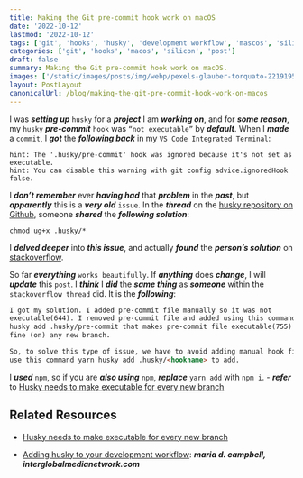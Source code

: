 ```yaml
---
title: Making the Git pre-commit hook work on macOS
date: '2022-10-12'
lastmod: '2022-10-12'
tags: ['git', 'hooks', 'husky', 'development workflow', 'mascos', 'silicon']
categories: ['git', 'hooks', 'macos', 'silicon', 'post']
draft: false
summary: Making the Git pre-commit hook work on macOS.
images: ['/static/images/posts/img/webp/pexels-glauber-torquato-2219195.webp']
layout: PostLayout
canonicalUrl: /blog/making-the-git-pre-commit-hook-work-on-macos
---
```


<Pexels
	src="/static/images/posts/img/webp/pexels-glauber-torquato-2219195.webp"
	author="Glauber Forquato"
	alt="Making the Git pre-commit hook work on macOS"
	srcUrl="https://www.pexels.com/photo/close-up-photo-of-gold-wedding-rings-2219195/"
	authorUrl="https://www.pexels.com/@glauber-torquato-1161877/"
/>

I was **_setting up_** `husky` for a **_project_** I am **_working on_**, and
for **_some reason_**, my `husky` **_pre-commit_** `hook` was `“not executable”`
by **_default_**. When I **_made_** a `commit`, I **_got_** the **_following
back_** in my `VS Code Integrated Terminal`:

```shell
hint: The '.husky/pre-commit' hook was ignored because it's not set as executable.
hint: You can disable this warning with git config advice.ignoredHook false.
```

I **_don’t remember_** ever **_having had_** that **_problem_** in the
**_past_**, but **_apparently_** this is a **_very old_** `issue`. In the
**_thread_** on the
[husky repository on Github](https://github.com/typicode/husky/issues/1177),
someone **_shared_** the **_following solution_**:

```shell
chmod ug+x .husky/*
```

I **_delved deeper_** into **_this issue_**, and actually **_found_** the
**_person’s solution_** on
[stackoverflow](https://stackoverflow.com/questions/8598639/why-is-my-git-pre-commit-hook-not-executable-by-default/73330791#73330791).

So far **_everything_** `works beautifully`. If **_anything_** does
**_change_**, I will **_update_** this `post`. I **_think_** I **_did_** the
**_same thing_** as **_someone_** within the `stackoverflow thread` did. It is
the **_following_**:

```md
I got my solution. I added pre-commit file manually so it was not
executable(644). I removed pre-commit file and added using this command yarn
husky add .husky/pre-commit that makes pre-commit file executable(755) and works
fine (on) any new branch.

So, to solve this type of issue, we have to avoid adding manual hook file and
use this command yarn husky add .husky/<hookname> to add.
```

I **_used_** `npm`, so if you are **_also using_** `npm`, **_replace_**
`yarn add` with `npm i`. - **_refer_** to
[Husky needs to make executable for every new branch](https://stackoverflow.com/questions/68367259/husky-needs-to-make-executable-for-every-new-branch)

## Related Resources

-   [Husky needs to make executable for every new branch ](https://stackoverflow.com/questions/68367259/husky-needs-to-make-executable-for-every-new-branch)

-   [Adding husky to your development workflow](/blog/adding-husky-to-your-development-workflow):
    **_maria d. campbell, interglobalmedianetwork.com_**
